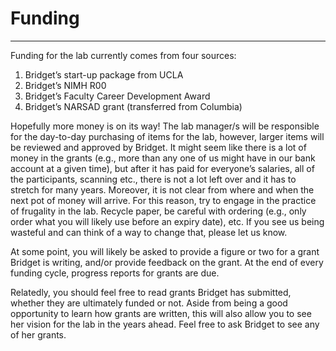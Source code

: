 # Funding

----------

Funding for the lab currently comes from four sources:

1. Bridget’s start-up package from UCLA
2. Bridget’s NIMH R00
3. Bridget's Faculty Career Development Award
4. Bridget's NARSAD grant (transferred from Columbia)

Hopefully more money is on its way! The lab manager/s will be responsible for the day-to-day purchasing of items for the lab, however, larger items will be reviewed and approved by Bridget. It might seem like there is a lot of money in the grants (e.g., more than any one of us might have in our bank account at a given time), but after it has paid for everyone’s salaries, all of the participants, scanning etc., there is not a lot left over and it has to stretch for many years. Moreover, it is not clear from where and when the next pot of money will arrive. For this reason, try to engage in the practice of frugality in the lab. Recycle paper, be careful with ordering (e.g., only order what you will likely use before an expiry date), etc. If you see us being wasteful and can think of a way to change that, please let us know.
 
At some point, you will likely be asked to provide a figure or two for a grant Bridget is writing, and/or provide feedback on the grant. At the end of every funding cycle, progress reports for grants are due.
 
Relatedly, you should feel free to read grants Bridget has submitted, whether they are ultimately funded or not. Aside from being a good opportunity to learn how grants are written, this will also allow you to see her vision for the lab in the years ahead. Feel free to ask Bridget to see any of her grants.

